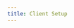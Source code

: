 ```yaml
---
title: Client Setup
---
```



<ClientSetup addParticipantPath="/guides/commerce/build-voice-app#step-5-add-participants"></ClientSetup>

<head>
  <title>Client Setup Guide</title>
  <meta
    name="description"
    content="Get started with setting up the ProductDB Voice Conference client. Follow our guide for a seamless client setup experience."
  />
</head>
